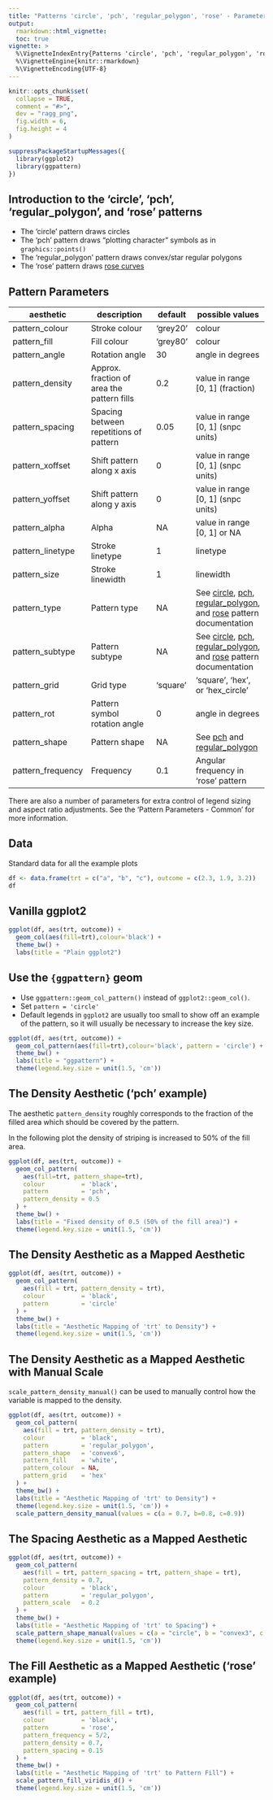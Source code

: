 ```yaml
---
title: "Patterns 'circle', 'pch', 'regular_polygon', 'rose' - Parameters and Examples"
output: 
  rmarkdown::html_vignette:
  toc: true
vignette: >
  %\VignetteIndexEntry{Patterns 'circle', 'pch', 'regular_polygon', 'rose' - Parameters and Examples}
  %\VignetteEngine{knitr::rmarkdown}
  %\VignetteEncoding{UTF-8}
---
```


```r
knitr::opts_chunk$set(
  collapse = TRUE,
  comment = "#>",
  dev = "ragg_png",
  fig.width = 6, 
  fig.height = 4
)
```

```r
suppressPackageStartupMessages({
  library(ggplot2)
  library(ggpattern)
})
```

## Introduction to the 'circle', 'pch', 'regular_polygon', and 'rose' patterns

* The 'circle' pattern draws circles
* The 'pch' pattern draws "plotting character" symbols as in `graphics::points()`
* The 'regular\_polygon' pattern draws convex/star regular polygons
* The 'rose' pattern draws [rose curves](https://en.wikipedia.org/wiki/Rose\_(mathematics))

## Pattern Parameters

| aesthetic                 | description                                   | default   | possible values                   |
|---------------------------|-----------------------------------------------|-----------|-----------------------------------|
| pattern\_colour           | Stroke colour                                 | 'grey20'  | colour                            |
| pattern\_fill             | Fill colour                                   | 'grey80'  | colour                            |
| pattern\_angle            | Rotation angle                                | 30        | angle in degrees                  |
| pattern\_density          | Approx. fraction of area the pattern fills    | 0.2       | value in range [0, 1] (fraction)  |
| pattern\_spacing          | Spacing between repetitions of pattern        | 0.05      | value in range [0, 1] (snpc units) |
| pattern\_xoffset          | Shift pattern along x axis                    | 0         | value in range [0, 1] (snpc units) |
| pattern\_yoffset          | Shift pattern along y axis                    | 0         | value in range [0, 1] (snpc units) |
| pattern\_alpha            | Alpha                                         | NA        | value in range [0, 1] or NA |
| pattern\_linetype         | Stroke linetype                               | 1         | linetype                          |
| pattern\_size             | Stroke linewidth                              | 1         | linewidth                         |
| pattern\_type             | Pattern type                                  | NA        | See [circle](https://trevorldavis.com/R/gridpattern/dev/reference/grid.pattern\_circle.html), [pch](https://trevorldavis.com/R/gridpattern/dev/reference/grid.pattern\_pch.html), [regular\_polygon](https://trevorldavis.com/R/gridpattern/dev/reference/grid.pattern\_regular\_polygon.html), and [rose](https://trevorldavis.com/R/gridpattern/dev/reference/grid.pattern\_rose.html) pattern documentation |
| pattern\_subtype          | Pattern subtype                               | NA        | See [circle](https://trevorldavis.com/R/gridpattern/dev/reference/grid.pattern\_circle.html), [pch](https://trevorldavis.com/R/gridpattern/dev/reference/grid.pattern\_pch.html), [regular\_polygon](https://trevorldavis.com/R/gridpattern/dev/reference/grid.pattern\_regular\_polygon.html), and [rose](https://trevorldavis.com/R/gridpattern/dev/reference/grid.pattern\_rose.html) pattern documentation |
| pattern\_grid             | Grid type                                     | 'square'  | 'square', 'hex', or 'hex\_circle' |
| pattern\_rot              | Pattern symbol rotation angle                 | 0         | angle in degrees                  |
| pattern\_shape            | Pattern shape                                 | NA        | See [pch](https://trevorldavis.com/R/gridpattern/dev/reference/grid.pattern\_pch.html) and [regular\_polygon](https://trevorldavis.com/R/gridpattern/dev/reference/grid.pattern\_regular\_polygon.html) |
| pattern\_frequency        | Frequency                                     | 0.1       | Angular frequency in 'rose' pattern |

There are also a number of parameters for extra control of legend sizing and
aspect ratio adjustments. See the 'Pattern Parameters - Common' for more 
information.

## Data

Standard data for all the example plots

```r
df <- data.frame(trt = c("a", "b", "c"), outcome = c(2.3, 1.9, 3.2))
df
```

## Vanilla ggplot2

```r
ggplot(df, aes(trt, outcome)) +
  geom_col(aes(fill=trt),colour='black') +
  theme_bw() +
  labs(title = "Plain ggplot2")
```

## Use the `{ggpattern}` geom

* Use `ggpattern::geom_col_pattern()` instead of `ggplot2::geom_col()`.
* Set `pattern = 'circle'`
* Default legends in `ggplot2` are usually too small to show off an example of
  the pattern, so it will usually be necessary to increase the key size.

```r
ggplot(df, aes(trt, outcome)) +
  geom_col_pattern(aes(fill=trt),colour='black', pattern = 'circle') +
  theme_bw() +
  labs(title = "ggpattern") +
  theme(legend.key.size = unit(1.5, 'cm'))
```

## The Density Aesthetic ('pch' example)

The aesthetic `pattern_density` roughly corresponds to the fraction of the filled
area which should be covered by the pattern.

In the following plot the density of striping is increased to 50% of the fill area.

```r
ggplot(df, aes(trt, outcome)) +
  geom_col_pattern(
    aes(fill=trt, pattern_shape=trt),
    colour          = 'black', 
    pattern         = 'pch',
    pattern_density = 0.5
  ) +
  theme_bw() +
  labs(title = "Fixed density of 0.5 (50% of the fill area)") + 
  theme(legend.key.size = unit(1.5, 'cm'))
```

## The Density Aesthetic as a Mapped Aesthetic

```r
ggplot(df, aes(trt, outcome)) +
  geom_col_pattern(
    aes(fill = trt, pattern_density = trt),
    colour          = 'black', 
    pattern         = 'circle'
  ) +
  theme_bw() +
  labs(title = "Aesthetic Mapping of 'trt' to Density") + 
  theme(legend.key.size = unit(1.5, 'cm'))
```

## The Density Aesthetic as a Mapped Aesthetic with Manual Scale

`scale_pattern_density_manual()` can be used to manually control how the variable 
is mapped to the density.

```r
ggplot(df, aes(trt, outcome)) +
  geom_col_pattern(
    aes(fill = trt, pattern_density = trt),
    colour          = 'black', 
    pattern         = 'regular_polygon',
    pattern_shape   = 'convex6',
    pattern_fill    = 'white',
    pattern_colour  = NA,
    pattern_grid    = 'hex'
  ) +
  theme_bw() +
  labs(title = "Aesthetic Mapping of 'trt' to Density") + 
  theme(legend.key.size = unit(1.5, 'cm')) + 
  scale_pattern_density_manual(values = c(a = 0.7, b=0.8, c=0.9))
```

## The Spacing Aesthetic as a Mapped Aesthetic

```r
ggplot(df, aes(trt, outcome)) +
  geom_col_pattern(
    aes(fill = trt, pattern_spacing = trt, pattern_shape = trt),
    pattern_density = 0.7,
    colour          = 'black', 
    pattern         = 'regular_polygon',
    pattern_scale   = 0.2
  ) +
  theme_bw() +
  labs(title = "Aesthetic Mapping of 'trt' to Spacing") + 
  scale_pattern_shape_manual(values = c(a = "circle", b = "convex3", c = "star5")) +
  theme(legend.key.size = unit(1.5, 'cm'))
```

## The Fill Aesthetic as a Mapped Aesthetic ('rose' example)

```r
ggplot(df, aes(trt, outcome)) +
  geom_col_pattern(
    aes(fill = trt, pattern_fill = trt),
    colour          = 'black', 
    pattern         = 'rose',
    pattern_frequency = 5/2,
    pattern_density = 0.7,
    pattern_spacing = 0.15
  ) +
  theme_bw() +
  labs(title = "Aesthetic Mapping of 'trt' to Pattern Fill") + 
  scale_pattern_fill_viridis_d() + 
  theme(legend.key.size = unit(1.5, 'cm'))
```
